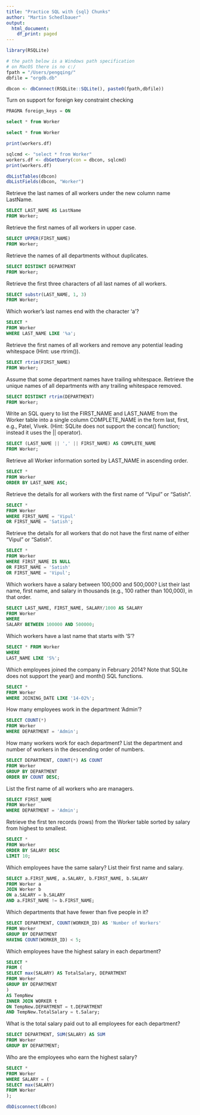 ```yaml
---
title: "Practice SQL with {sql} Chunks"
author: "Martin Schedlbauer"
output:
  html_document:
    df_print: paged
---
```


```r
library(RSQLite)

# the path below is a Windows path specification
# on MacOS there is no c:/
fpath = "/Users/pengqing/"
dbfile = "orgdb.db"

dbcon <- dbConnect(RSQLite::SQLite(), paste0(fpath,dbfile))
```

Turn on support for foreign key constraint checking

```sql
PRAGMA foreign_keys = ON
```

```sql
select * from Worker
```

```sql
select * from Worker
```

```r
print(workers.df)
```

```r
sqlcmd <- "select * from Worker"
workers.df <- dbGetQuery(con = dbcon, sqlcmd)
print(workers.df)
```

```r
dbListTables(dbcon)
dbListFields(dbcon, "Worker")
```

Retrieve the last names of all workers under the new column name LastName.
```sql
SELECT LAST_NAME AS LastName 
FROM Worker;
```
Retrieve the first names of all workers in upper case.
```sql
SELECT UPPER(FIRST_NAME)
FROM Worker;
```
Retrieve the names of all departments without duplicates.
```sql
SELECT DISTINCT DEPARTMENT 
FROM Worker;
```

Retrieve the first three characters of all last names of all workers.
```sql
SELECT substr(LAST_NAME, 1, 3) 
FROM Worker;
```
Which worker's last names end with the character 'a'?
```sql
SELECT *
FROM Worker
WHERE LAST_NAME LIKE '%a';
```
Retrieve the first names of all workers and remove any potential leading whitespace (Hint: use rtrim()).
```sql
SELECT rtrim(FIRST_NAME)
FROM Worker;
```
Assume that some department names have trailing whitespace. Retrieve the unique names of all departments with any trailing whitespace removed.
```sql
SELECT DISTINCT rtrim(DEPARTMENT)
FROM Worker;
```
Write an SQL query to list the FIRST_NAME and LAST_NAME from the Worker table into a single column COMPLETE_NAME in the form last, first, e.g., Patel, Vivek. (Hint: SQLite does not support the concat() function; instead it uses the || operator).
```sql
SELECT (LAST_NAME || ',' || FIRST_NAME) AS COMPLETE_NAME
FROM Worker;
```
Retrieve all Worker information sorted by LAST_NAME in ascending order.
```sql
SELECT *
FROM Worker
ORDER BY LAST_NAME ASC;
```
Retrieve the details for all workers with the first name of “Vipul” or “Satish”.
```sql
SELECT *
FROM Worker
WHERE FIRST_NAME = 'Vipul'
OR FIRST_NAME = 'Satish';
```
Retrieve the details for all workers that do not have the first name of either “Vipul” or “Satish”.
```sql
SELECT *
FROM Worker
WHERE FIRST_NAME IS NULL
OR FIRST_NAME = 'Satish'
OR FIRST_NAME = 'Vipul';
```
Which workers have a salary between 100,000 and 500,000? List their last name, first name, and salary in thousands (e.g., 100 rather than 100,000), in that order.
```sql
SELECT LAST_NAME, FIRST_NAME, SALARY/1000 AS SALARY
FROM Worker
WHERE
SALARY BETWEEN 100000 AND 500000;
```
Which workers have a last name that starts with 'S'?
```sql
SELECT * FROM Worker
WHERE
LAST_NAME LIKE 'S%';
```
Which employees joined the company in February 2014? Note that SQLite does not support the year() and month() SQL functions.
```sql
SELECT *
FROM Worker
WHERE JOINING_DATE LIKE '14-02%';
```
How many employees work in the department ‘Admin’?
```sql
SELECT COUNT(*)
FROM Worker
WHERE DEPARTMENT = 'Admin';
```
How many workers work for each department? List the department and number of workers in the descending order of numbers.
```sql
SELECT DEPARTMENT, COUNT(*) AS COUNT
FROM Worker
GROUP BY DEPARTMENT
ORDER BY COUNT DESC;
```
List the first name of all workers who are managers.
```sql
SELECT FIRST_NAME
FROM Worker
WHERE DEPARTMENT = 'Admin';
```
Retrieve the first ten records (rows) from the Worker table sorted by salary from highest to smallest.
```sql
SELECT *
FROM Worker
ORDER BY SALARY DESC
LIMIT 10;
```
Which employees have the same salary? List their first name and salary.
```sql
SELECT a.FIRST_NAME, a.SALARY, b.FIRST_NAME, b.SALARY
FROM Worker a
JOIN Worker b
ON a.SALARY = b.SALARY
AND a.FIRST_NAME != b.FIRST_NAME;
```
Which departments that have fewer than five people in it?
```sql
SELECT DEPARTMENT, COUNT(WORKER_ID) AS 'Number of Workers'
FROM Worker
GROUP BY DEPARTMENT
HAVING COUNT(WORKER_ID) < 5;
```
Which employees have the highest salary in each department?
```sql
SELECT *
FROM (
SELECT max(SALARY) AS TotalSalary, DEPARTMENT 
FROM Worker
GROUP BY DEPARTMENT
) 
AS TempNew
INNER JOIN WORKER t
ON TempNew.DEPARTMENT = t.DEPARTMENT
AND TempNew.TotalSalary = t.Salary;
```
What is the total salary paid out to all employees for each department?
```sql
SELECT DEPARTMENT, SUM(SALARY) AS SUM
FROM Worker
GROUP BY DEPARTMENT;
```
Who are the employees who earn the highest salary?
```sql
SELECT *
FROM Worker
WHERE SALARY = (
SELECT max(SALARY)
FROM Worker
);
```


```r
dbDisconnect(dbcon)
```


